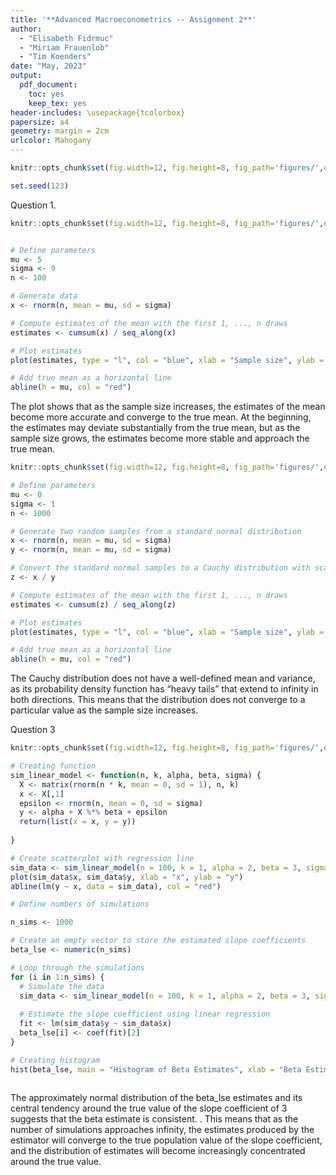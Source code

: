 ```yaml
---
title: '**Advanced Macroeconometrics -- Assignment 2**'
author: 
  - "Elisabeth Fidrmuc"
  - "Miriam Frauenlob"
  - "Tim Koenders"
date: "May, 2023"
output: 
  pdf_document: 
    toc: yes
    keep_tex: yes
header-includes: \usepackage{tcolorbox}
papersize: a4
geometry: margin = 2cm
urlcolor: Mahogany
---
```


```r
knitr::opts_chunk$set(fig.width=12, fig.height=8, fig_path='figures/',echo=TRUE, warning=FALSE, message=FALSE)

set.seed(123)

```

Question 1.

```r
knitr::opts_chunk$set(fig.width=12, fig.height=8, fig_path='figures/',echo=TRUE, warning=FALSE, message=FALSE)


# Define parameters
mu <- 5
sigma <- 9
n <- 100

# Generate data
x <- rnorm(n, mean = mu, sd = sigma)

# Compute estimates of the mean with the first 1, ..., n draws
estimates <- cumsum(x) / seq_along(x)

# Plot estimates
plot(estimates, type = "l", col = "blue", xlab = "Sample size", ylab = "Estimate of the mean")

# Add true mean as a horizontal line
abline(h = mu, col = "red")


```

The plot shows that as the sample size increases, the estimates of the mean become more accurate and converge to the true mean. At the beginning, the estimates may deviate substantially from the true mean, but as the sample size grows, the estimates become more stable and approach the true mean.


```r
knitr::opts_chunk$set(fig.width=12, fig.height=8, fig_path='figures/',echo=TRUE, warning=FALSE, message=FALSE)

# Define parameters
mu <- 0
sigma <- 1
n <- 1000

# Generate two random samples from a standard normal distribution
x <- rnorm(n, mean = mu, sd = sigma)
y <- rnorm(n, mean = mu, sd = sigma)

# Convert the standard normal samples to a Cauchy distribution with scale one
z <- x / y

# Compute estimates of the mean with the first 1, ..., n draws
estimates <- cumsum(z) / seq_along(z)

# Plot estimates
plot(estimates, type = "l", col = "blue", xlab = "Sample size", ylab = "Estimate of the mean")

# Add true mean as a horizontal line
abline(h = mu, col = "red")

```

The Cauchy distribution does not have a well-defined mean and variance, as its probability density function has "heavy tails" that extend to infinity in both directions. This means that the distribution does not converge to a particular value as the sample size increases.


Question 3

```r
knitr::opts_chunk$set(fig.width=12, fig.height=8, fig_path='figures/',echo=TRUE, warning=FALSE, message=FALSE)

# Creating function
sim_linear_model <- function(n, k, alpha, beta, sigma) {
  X <- matrix(rnorm(n * k, mean = 0, sd = 1), n, k)
  x <- X[,1]
  epsilon <- rnorm(n, mean = 0, sd = sigma)
  y <- alpha + X %*% beta + epsilon
  return(list(x = x, y = y))
  
}

# Create scatterplot with regression line
sim_data <- sim_linear_model(n = 100, k = 1, alpha = 2, beta = 3, sigma = 1)
plot(sim_data$x, sim_data$y, xlab = "x", ylab = "y")
abline(lm(y ~ x, data = sim_data), col = "red")

# Define numbers of simulations

n_sims <- 1000

# Create an empty vector to store the estimated slope coefficients
beta_lse <- numeric(n_sims)

# Loop through the simulations
for (i in 1:n_sims) {
  # Simulate the data
  sim_data <- sim_linear_model(n = 100, k = 1, alpha = 2, beta = 3, sigma = 1)
  
  # Estimate the slope coefficient using linear regression
  fit <- lm(sim_data$y ~ sim_data$x)
  beta_lse[i] <- coef(fit)[2]
}

# Creating histogram
hist(beta_lse, main = "Histogram of Beta Estimates", xlab = "Beta Estimate")



```
The approximately normal distribution of the beta_lse estimates and its central tendency around the true value of the slope coefficient of 3 suggests that the beta estimate is consistent. . This means that as the number of simulations approaches infinity, the estimates produced by the estimator will converge to the true population value of the slope coefficient, and the distribution of estimates will become increasingly concentrated around the true value.


